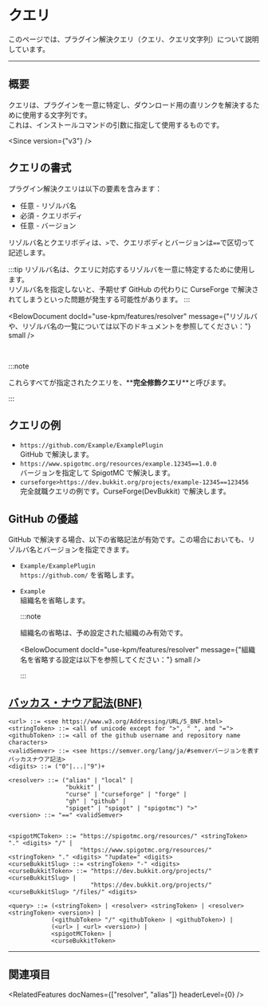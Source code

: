 
# クエリ

このページでは、プラグイン解決クエリ（クエリ、クエリ文字列）について説明しています。

---

## 概要

クエリは、プラグインを一意に特定し、ダウンロード用の直リンクを解決するために使用する文字列です。  
これは、インストールコマンドの引数に指定して使用するものです。

<Since version={"v3"} />

## クエリの書式

プラグイン解決クエリは以下の要素を含みます：

- 任意 - リゾルバ名
- 必須 - クエリボディ
- 任意 - バージョン

リゾルバ名とクエリボディは、`>`で、クエリボディとバージョンは`==`で区切って記述します。

:::tip
リゾルバ名は、クエリに対応するリゾルバを一意に特定するために使用します。  
リゾルバ名を指定しないと、予期せず GitHub の代わりに CurseForge で解決されてしまうといった問題が発生する可能性があります。
:::

<BelowDocument
  docId="use-kpm/features/resolver"
  message={"リゾルバや、リゾルバ名の一覧については以下のドキュメントを参照してください："}
  small
/>

<br />

:::note

これらすべてが指定されたクエリを、\*\***完全修飾クエリ**\*\*と呼びます。

:::

## クエリの例

- `https://github.com/Example/ExamplePlugin`  
  GitHub で解決します。
- `https://www.spigotmc.org/resources/example.12345==1.0.0`  
  バージョンを指定して SpigotMC で解決します。
- `curseforge>https://dev.bukkit.org/projects/example-12345==123456`  
  完全就職クエリの例です。CurseForge(DevBukkit) で解決します。

## GitHub の優越

GitHub で解決する場合、以下の省略記法が有効です。この場合においても、リゾルバ名とバージョンを指定できます。

- `Example/ExamplePlugin`  
  `https://github.com/` を省略します。
- `Example`  
  組織名を省略します。

  :::note

  組織名の省略は、予め設定された組織のみ有効です。

  <BelowDocument docId="use-kpm/features/resolver" message={"組織名を省略する設定は以下を参照してください："} small />

  :::

## [バッカス・ナウア記法(BNF)](https://ja.wikipedia.org/wiki/%E3%83%90%E3%83%83%E3%82%AB%E3%82%B9%E3%83%BB%E3%83%8A%E3%82%A6%E3%82%A2%E8%A8%98%E6%B3%95)

```bnf
<url> ::= <see https://www.w3.org/Addressing/URL/5_BNF.html>
<stringToken> ::= <all of unicode except for ">", " ", and "=">
<githubToken> ::= <all of the github username and repository name characters>
<validSemver> ::= <see https://semver.org/lang/ja/#semverバージョンを表すバッカスナウア記法>
<digits> ::= ("0"|...|"9")+

<resolver> ::= ("alias" | "local" |
                "bukkit" |
                "curse" | "curseforge" | "forge" |
                "gh" | "github" |
                "spiget" | "spigot" | "spigotmc") ">"
<version> ::= "==" <validSemver>


<spigotMCToken> ::= "https://spigotmc.org/resources/" <stringToken> "." <digits> "/" |
                    "https://www.spigotmc.org/resources/" <stringToken> "." <digits> "?update=" <digits>
<curseBukkitSlug> ::= <stringToken> "-" <digits>
<curseBukkitToken> ::= "https://dev.bukkit.org/projects/" <curseBukkitSlug> |
                       "https://dev.bukkit.org/projects/" <curseBukkitSlug> "/files/" <digits>

<query> ::= (<stringToken> | <resolver> <stringToken> | <resolver> <stringToken> <version>) |
            (<githubToken> "/" <githubToken> | <githubToken>) |
            (<url> | <url> <version>) |
            <spigotMCToken> |
            <curseBukkitToken>

```

---

## 関連項目

<RelatedFeatures docNames={["resolver", "alias"]} headerLevel={0} />
